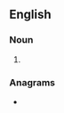 ==English==

===Noun===
{{head|en|noun form}}

# {{plural of|newsdealer|lang=en}}

===Anagrams===
* {{anagrams|en|a=adeeelnrssw|leewardness}}